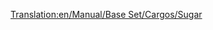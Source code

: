 [[Translation:en/Manual/Base Set/Cargos/Sugar]]

{{nl/Manual/Base Set/Cargos/Vracht| name=Suiker
| image=en/Manual/Base Set/SugarMine.png
| geproduceerd=[[nl/Manual/Base Set/Industries/Suikermijn|Suikermijn]]
| geaccepteerd=[[nl/Manual/Base Set/Industries/Snoepfabriek|Snoepfabriek]]
}}